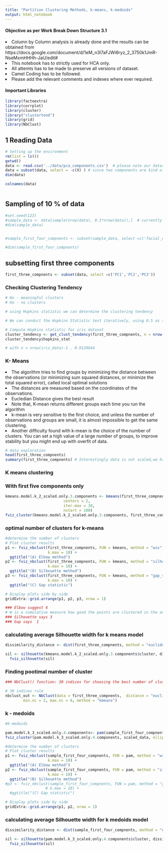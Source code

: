 ```yaml
---
title: "Partition Clustering Methods, k-means, k-medoids"
output: html_notebook
---
```


#### Objective as per Work Break Down Structure 3.1

<li> Column by Column analysis is already done and the results can be obtained from https://docs.google.com/document/d/1eM_n3l7aFJWi6ryz_2_3750k1JmR-NseMxmHHHh-JaU/edit# </li>
<li> This notebook has to strictly used for HCA only. </li>
<li> All attemts has to be made to preserve all versions of dataset.</li>
<li> Camel Coding has to be followed.</li>
<li> Please add the relevant comments and indexes where ever required.</li>

#### Important Libraries
```r
library(factoextra)
library(corrplot)
library(cluster)
library("clustertend")
library(grid)
library(NbClust)
```


## 1 Reading Data

```r
# Setting up the environment
rm(list = ls())
getwd()
data <- read.csv('../data/pca_components.csv')  # please note our dataset is already scaled
data = subset(data, select = -c(X) ) # since two components are kind of same we will drop the second one
dim(data)

colnames(data)



```

## Sampling of 10 % of data

```r
#set.seed(123)
#sample_data <- data[sample(nrow(data), 0.1*nrow(data)),]  # currently consdering 10% of sample data
#dim(sample_data)


#sample_first_four_compnents <- subset(sample_data, select =c('facial_expression','physical_strain','work_strain'))

#dim(sample_first_four_compnents)
```

## subsetting first three components
```r

first_three_compnents <- subset(data, select =c('PC1','PC2','PC3'))

```


### Checking Clustering Tendency
```r
# Ho - meaningful clusters
# Ha - no clusters

# using Hopkins statistic we can determine the clustering tendency 

# We can conduct the Hopkins Statistic test iteratively, using 0.5 as the threshold to reject the alternative hypothesis. That is, if H < 0.5, then it is unlikely that D has statistically significant clusters.

# Compute Hopkins statistic for iris dataset
cluster_tendency <- get_clust_tendency(first_three_compnents, n = nrow(first_three_compnents)-1, graph = FALSE)
cluster_tendency$hopkins_stat

# with n = nrow(iris_data)-1 , 0.9129644
```



### K- Means
<li>The algorithm tries to find groups by minimizing the distance between the observations (or
minimizing sum squared distances, or minimize the total squared error), called local optimal
solutions</li>

<li> The distances are measured based on the coordinates of the observations.</li>

<li>Eucledian Distance gives the best result</li>

<li>Note that, K-mean returns different groups each time you run the algorithm</li>

<li> k-mean is very sensitive to the first choice, and unless the number of observations and
groups are small, it is almost impossible to get the same clustering.</li>

<li>Another difficulty found with k-mean is the choice of the number of clusters. You can set a high value
of a large number of groups, to improve stability but you might end up with overfit of data. </li>


```r
# data exploration
head(first_three_compnents)
summary(first_three_compnents) # Interestingly data is not scaled,we have to scale it 
```


### K means clustering 

### With first five components only 
```r
kmeans.model.k_2_scaled.only.3.components <- kmeans(first_three_compnents, 
                          centers = 2, 
                          iter.max = 10, 
                          nstart = 100)
fviz_cluster(kmeans.model.k_2_scaled.only.3.components, first_three_compnents, ellipse.type = "norm")
```

### optimal number of clusters for k-means 

```r
#determine the number of clusters
# Plot cluster results
p1 <- fviz_nbclust(first_three_compnents, FUN = kmeans, method = "wss", 
                   k.max = 10) +
  ggtitle("(A) Elbow method")
p2 <- fviz_nbclust(first_three_compnents, FUN = kmeans, method = "silhouette", 
                   k.max = 10) +
  ggtitle("(B) Silhouette method")
p3 <- fviz_nbclust(first_three_compnents, FUN = kmeans, method = "gap_stat", 
                   k.max = 10) +
  ggtitle("(C) Gap statistic")

# Display plots side by side
gridExtra::grid.arrange(p1, p2, p3, nrow = 1)

### Elbow suggest 4
# W is a cumulative measure how good the points are clustered in the analysis
### Silhouette says 3
### Gap says  1
```

### calculating average Silhouette width for k means model

```r
dissimilarity_distance <- dist(first_three_compnents, method = "euclidean")

sil <- silhouette(kmeans.model.k_2_scaled.only.3.components$cluster, dissimilarity_distance)
  fviz_silhouette(sil)
```



### Finding pootimal number of cluster 

```r
### NbClust() function: 30 indices for choosing the best number of clusters

# 30 indices rule
nbclust_out <- NbClust(data = first_three_compnents,  distance = "euclidean",
        min.nc = 2, max.nc = 6, method = "kmeans")
```




### k - medoids

```r
#k-medoids

pam.model.k_3_scaled.only.4.components<- pam(sample_first_four_compnents,k = 3,metric = 'euclidean', stand = FALSE)
fviz_cluster(pam.model.k_3_scaled.only.4.components, scaled_data, ellipse.type = "norm")
```



```r
#determine the number of clusters
# Plot cluster results
p1 <- fviz_nbclust(sample_first_four_compnents, FUN = pam, method = "wss", 
                   k.max = 10) +
  ggtitle("(A) Elbow method")
p2 <- fviz_nbclust(sample_first_four_compnents, FUN = pam, method = "silhouette", 
                   k.max = 10) +
  ggtitle("(B) Silhouette method")
#p3 <- fviz_nbclust(sample_first_four_compnents, FUN = pam, method = "gap_stat", 
                  # k.max = 10) +
  #ggtitle("(C) Gap statistic")

# Display plots side by side
gridExtra::grid.arrange(p1, p2, nrow = 1)
```





### calculating average Silhouette width for k medoids model

```r
dissimilarity_distance <- dist(sample_first_four_compnents, method = "euclidean")

sil <- silhouette(pam.model.k_3_scaled.only.4.components$cluster, dissimilarity_distance)
  fviz_silhouette(sil)
```